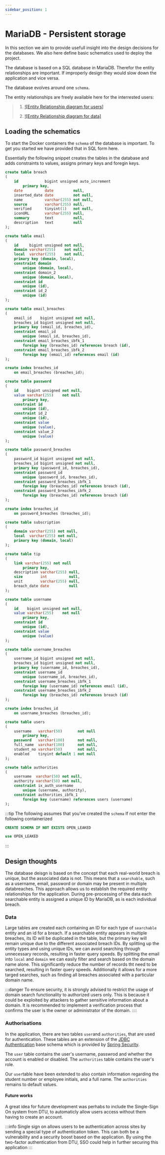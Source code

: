 ```yaml
---
sidebar_position: 1
---
```


# MariaDB - Persistent storage

In this section we aim to provide usefull insight into the design decisions for the databases.
We also here define basic schematics used to deploy the project.

The database is based on a SQL database in MariaDB.
Therefor the entity relationships are important. If improperly design they would slow down the application and vice versa.

The database evolves around one `schema`.

The entity relationships are freely available here for the interrested users:

> 1. [![Entity Relationship diagram for users]](/img/ERD/users_ERD.pdf)
>
> 2. [![Entity Relationship diagram for data]](/img/ERD/ERD_diagram.drawio.pdf)

## Loading the schematics

To start the Docker containers the `schema` of the database is important.
To get you started we have provided that in SQL form here.

Essentially the following snippet creates the tables in the database and adds constraints to values, assigns primary keys and foregin keys.

```sql
create table breach
(
    id            bigint unsigned auto_increment
        primary key,
    date          date         null,
    inserted_date date         not null,
    name          varchar(255) not null,
    source        varchar(255) null,
    verified      tinyint(1)   not null,
    iconURL       varchar(255) null,
    summary       text         null,
    description   text         null
);

create table email
(
    id     bigint unsigned not null,
    domain varchar(255)    not null,
    local  varchar(255)    not null,
    primary key (domain, local),
    constraint domain
        unique (domain, local),
    constraint domain_2
        unique (domain, local),
    constraint id
        unique (id),
    constraint id_2
        unique (id)
);

create table email_breaches
(
    email_id    bigint unsigned not null,
    breaches_id bigint unsigned not null,
    primary key (email_id, breaches_id),
    constraint email_id
        unique (email_id, breaches_id),
    constraint email_breaches_ibfk_1
        foreign key (breaches_id) references breach (id),
    constraint email_breaches_ibfk_2
        foreign key (email_id) references email (id)
);

create index breaches_id
    on email_breaches (breaches_id);

create table password
(
    id    bigint unsigned not null,
    value varchar(255)    not null
        primary key,
    constraint id
        unique (id),
    constraint id_2
        unique (id),
    constraint value
        unique (value),
    constraint value_2
        unique (value)
);

create table password_breaches
(
    password_id bigint unsigned not null,
    breaches_id bigint unsigned not null,
    primary key (password_id, breaches_id),
    constraint password_id
        unique (password_id, breaches_id),
    constraint password_breaches_ibfk_1
        foreign key (breaches_id) references breach (id),
    constraint password_breaches_ibfk_2
        foreign key (breaches_id) references breach (id)
);

create index breaches_id
    on password_breaches (breaches_id);

create table subscription
(
    domain varchar(255) not null,
    local  varchar(255) not null,
    primary key (domain, local)
);

create table tip
(
    link varchar(255) not null
        primary key,
    description varchar(255) null,
    size        int          null,
    unit        varchar(255) null,
    breach_date date         null
);

create table username
(
    id    bigint unsigned not null,
    value varchar(255)    not null
        primary key,
    constraint id
        unique (id),
    constraint value
        unique (value)
);

create table username_breaches
(
    username_id bigint unsigned not null,
    breaches_id bigint unsigned not null,
    primary key (username_id, breaches_id),
    constraint username_id
        unique (username_id, breaches_id),
    constraint username_breaches_ibfk_1
        foreign key (username_id) references email (id),
    constraint username_breaches_ibfk_2
        foreign key (breaches_id) references breach (id)
);

create index breaches_id
    on username_breaches (breaches_id);

create table users
(
    username   varchar(50)       not null
        primary key,
    password   varchar(100)      not null,
    full_name  varchar(100)      not null,
    student_no varchar(50)       not null,
    enabled    tinyint default 1 not null
);

create table authorities
(
    username  varchar(50) not null,
    authority varchar(50) not null,
    constraint ix_auth_username
        unique (username, authority),
    constraint authorities_ibfk_1
        foreign key (username) references users (username)
);
```

:::tip
The following assumes that you've created the `schema`
If not enter the following containerized

```sql
CREATE SCHEMA IF NOT EXISTS OPEN_LEAKED

use OPEN_LEAKED
```

:::

## Design thoughts

The database deisgn is based on the concept that each real-world breach is unique, but the associated data is not.
This means that a `searchable`, such as a username, email, password or domain may be present in multiple databreaches.
This approach allows us to establish the required entity relationships for the application. During pre-processing of the data each searchable entity is assigned a unique ID by MariaDB, as is each individual breach.

### Data

Large tables are created each containing an ID for each type of `searchable` entity and an id for a breach.
If a searchable entity appears in multiple breaches, its ID will be duplicated in the table, but the primary key will remain unique due to the different associated breach IDs.
By splitting up the entity types and using unique IDs, we can avoid searching through unnecessary records, resulting in faster query speeds.
By splitting the email into `local` and `domain` we can easily filter and search based on the domain name alone. This significantly reduce the number of records tht need to be searched, resulting in faster query speeds.
Additionally it allows for a more targed searches, such as finding all breaches associated with a particular domain name.

:::danger
To ensure security, it is strongly advised to restrict the usage of domain search functionality to authorized users only. This is because it could be exploited by attackers to gather sensitive information about a domain.
It is recommended to implement a verification process that confirms the user is the owner or administrator of the domain.
::::

### Authorisations

In the application, there are two tables `user`and `authorities`, that are used for authentication. These tables are an extension of the [JDBC Authentication](https://docs.spring.io/spring-security/reference/servlet/authentication/passwords/jdbc.html) base schema which is provided by
[Spring Security](https://docs.spring.io/spring-security/reference/index.html).

The `user` table contains the user's username, passwrod and whether the account is enabled or disabled.
The `authorities` table contains the user's role.

Our `user`table have been extended to also contain information regarding the student number or employee initials, and a full name.
The `authorities` remains to default values.

#### Future works

A great idea for future development was perhabs to include the Single-Sign On system from DTU, to automaticly allow users access without them having to create an account.

:::info
Single sign on allows users to be authentication across sites by sending a special type of authentication token.
This can both be a vulnerability and a security boost based on the application.
By using the two-factor authentication from DTU, SSO could help in further securing this application
:::
